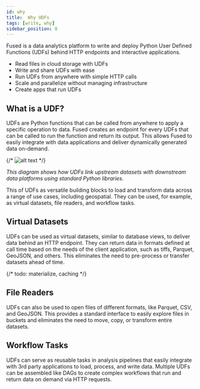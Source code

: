 ```yaml
---
id: why
title:  Why UDFs
tags: [write, why]
sidebar_position: 0
---
```


Fused is a data analytics platform to write and deploy Python User Defined Functions (UDFs) behind HTTP endpoints and interactive applications.

- Read files in cloud storage with UDFs
- Write and share UDFs with ease
- Run UDFs from anywhere with simple HTTP calls
- Scale and parallelize without managing infrastructure
- Create apps that run UDFs

## What is a UDF?

UDFs are Python functions that can be called from anywhere to apply a specific operation to data. Fused creates an endpoint for every UDFs that can be called to run the function and return its output. This allows Fused to easily integrate with data applications and deliver dynamically generated data on-demand.

{/* ![alt text](https://fused-magic.s3.us-west-2.amazonaws.com/docs_assets/ecosystem_diagram.png) */}



<DotLottieReact src="https://lottie.host/7aebb036-6aba-49f7-8e8e-2b57f8d11bfa/31927KRYv4.json" loop autoplay/>

_This diagram shows how UDFs link upstream datasets with downstream data platforms using standard Python libraries._


This of UDFs as versatile building blocks to load and transform data across a range of use cases, including geospatial. They can be used, for example, as virtual datasets, file readers, and workflow tasks.

## Virtual Datasets

UDFs can be used as virtual datasets, similar to database views, to deliver data behind an HTTP endpoint. They can return data in formats defined at call time based on the needs of the client application, such as tiffs, Parquet, GeoJSON, and others. This eliminates the need to pre-process or transfer datasets ahead of time.

{/* todo: materialize, caching */}

## File Readers

UDFs can also be used to open files of different formats, like Parquet, CSV, and GeoJSON. This provides a standard interface to easily explore files in buckets and eliminates the need to move, copy, or transform entire datasets.

## Workflow Tasks

UDFs can serve as reusable tasks in analysis pipelines that easily integrate with 3rd party applications to load, process, and write data. Multiple UDFs can be assembled like DAGs to create complex workflows that run and return data on demand via HTTP requests.
